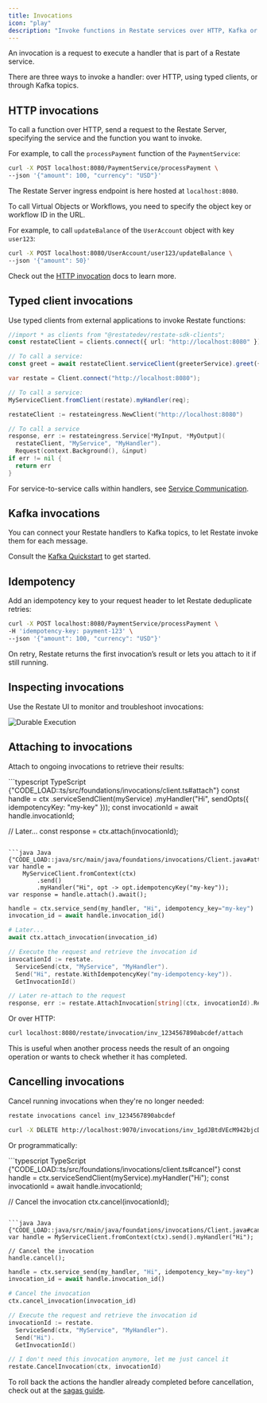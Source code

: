 ```yaml
---
title: Invocations
icon: "play"
description: "Invoke functions in Restate services over HTTP, Kafka or with typed clients."
---
```


An invocation is a request to execute a handler that is part of a Restate service.

There are three ways to invoke a handler: over HTTP, using typed clients, or through Kafka topics.

## HTTP invocations

To call a function over HTTP, send a request to the Restate Server, specifying the service and the function you want to invoke.

For example, to call the `processPayment` function of the `PaymentService`:
```bash
curl -X POST localhost:8080/PaymentService/processPayment \
--json '{"amount": 100, "currency": "USD"}'
```

The Restate Server ingress endpoint is here hosted at `localhost:8080`.

To call Virtual Objects or Workflows, you need to specify the object key or workflow ID in the URL.

For example, to call `updateBalance` of the `UserAccount` object with key `user123`:

```bash
curl -X POST localhost:8080/UserAccount/user123/updateBalance \
--json '{"amount": 50}'
```

Check out the [HTTP invocation](/operate/invocation/http) docs to learn more.

## Typed client invocations

Use typed clients from external applications to invoke Restate functions:

<CodeGroup>

```typescript TypeScript {"CODE_LOAD::ts/src/foundations/invocations/client.ts#here"} 
//import * as clients from "@restatedev/restate-sdk-clients";
const restateClient = clients.connect({ url: "http://localhost:8080" });

// To call a service:
const greet = await restateClient.serviceClient(greeterService).greet({ greeting: "Hi" });
```


```java Java {"CODE_LOAD::java/src/main/java/foundations/invocations/Client.java#here"} 
var restate = Client.connect("http://localhost:8080");

// To call a service:
MyServiceClient.fromClient(restate).myHandler(req);
```

```go Go {"CODE_LOAD::go/foundations/invocations/client.go#here"} 
restateClient := restateingress.NewClient("http://localhost:8080")

// To call a service
response, err := restateingress.Service[*MyInput, *MyOutput](
  restateClient, "MyService", "MyHandler").
  Request(context.Background(), &input)
if err != nil {
  return err
}
```

</CodeGroup>

For service-to-service calls within handlers, see [Service Communication](/basics/functions#service-communication).

## Kafka invocations

You can connect your Restate handlers to Kafka topics, to let Restate invoke them for each message.

Consult the [Kafka Quickstart](/guides/kafka-quickstart) to get started.

## Idempotency

Add an idempotency key to your request header to let Restate deduplicate retries:

```bash
curl -X POST localhost:8080/PaymentService/processPayment \
-H 'idempotency-key: payment-123' \
--json '{"amount": 100, "currency": "USD"}'
```

On retry, Restate returns the first invocation’s result or lets you attach to it if still running.

## Inspecting invocations

Use the Restate UI to monitor and troubleshoot invocations:

<Frame>
<img src="/img/foundations/netflix_stuck.png" alt="Durable Execution"/>
</Frame>

## Attaching to invocations

Attach to ongoing invocations to retrieve their results:

<CodeGroup>
```typescript TypeScript {"CODE_LOAD::ts/src/foundations/invocations/client.ts#attach"} 
const handle = ctx
  .serviceSendClient(myService)
  .myHandler("Hi", sendOpts({ idempotencyKey: "my-key" }));
const invocationId = await handle.invocationId;

// Later...
const response = ctx.attach(invocationId);
```

```java Java {"CODE_LOAD::java/src/main/java/foundations/invocations/Client.java#attach"} 
var handle =
    MyServiceClient.fromContext(ctx)
        .send()
        .myHandler("Hi", opt -> opt.idempotencyKey("my-key"));
var response = handle.attach().await();
```
```python Python {"CODE_LOAD::python/src/foundations/invocations/client.py#attach"} 
handle = ctx.service_send(my_handler, "Hi", idempotency_key="my-key")
invocation_id = await handle.invocation_id()

# Later...
await ctx.attach_invocation(invocation_id)
```

```go Go {"CODE_LOAD::go/foundations/invocations/client.go#attach"} 
// Execute the request and retrieve the invocation id
invocationId := restate.
  ServiceSend(ctx, "MyService", "MyHandler").
  Send("Hi", restate.WithIdempotencyKey("my-idempotency-key")).
  GetInvocationId()

// Later re-attach to the request
response, err := restate.AttachInvocation[string](ctx, invocationId).Response()
```
</CodeGroup>

Or over HTTP:
```bash
curl localhost:8080/restate/invocation/inv_1234567890abcdef/attach
```

This is useful when another process needs the result of an ongoing operation or wants to check whether it has completed.

## Cancelling invocations

Cancel running invocations when they're no longer needed:

<CodeGroup>

```bash CLI
restate invocations cancel inv_1234567890abcdef
```

```bash HTTP
curl -X DELETE http://localhost:9070/invocations/inv_1gdJBtdVEcM942bjcDmb1c1khoaJe11Hbz
```
</CodeGroup>

Or programmatically:

<CodeGroup>
```typescript TypeScript {"CODE_LOAD::ts/src/foundations/invocations/client.ts#cancel"} 
const handle = ctx.serviceSendClient(myService).myHandler("Hi");
const invocationId = await handle.invocationId;

// Cancel the invocation
ctx.cancel(invocationId);
```

```java Java {"CODE_LOAD::java/src/main/java/foundations/invocations/Client.java#cancel"} 
var handle = MyServiceClient.fromContext(ctx).send().myHandler("Hi");

// Cancel the invocation
handle.cancel();
```
```python Python {"CODE_LOAD::python/src/foundations/invocations/client.py#cancel"} 
handle = ctx.service_send(my_handler, "Hi", idempotency_key="my-key")
invocation_id = await handle.invocation_id()

# Cancel the invocation
ctx.cancel_invocation(invocation_id)
```

```go Go {"CODE_LOAD::go/foundations/invocations/client.go#cancel"} 
// Execute the request and retrieve the invocation id
invocationId := restate.
  ServiceSend(ctx, "MyService", "MyHandler").
  Send("Hi").
  GetInvocationId()

// I don't need this invocation anymore, let me just cancel it
restate.CancelInvocation(ctx, invocationId)
```
</CodeGroup>

To roll back the actions the handler already completed before cancellation, check out at the [sagas guide](/guides/sagas).
